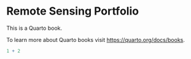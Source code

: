 # Remote Sensing Portfolio {.unnumbered}

This is a Quarto book.

To learn more about Quarto books visit <https://quarto.org/docs/books>.

```r
1 + 2
```
